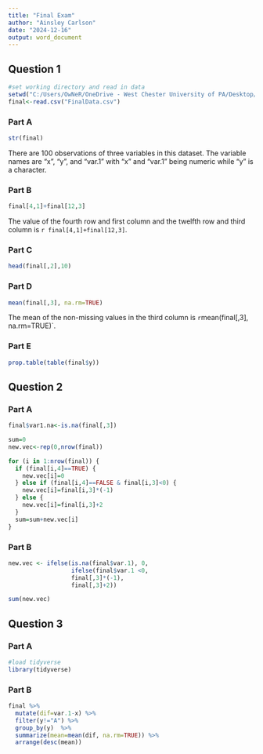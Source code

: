 ---
title: "Final Exam"
author: "Ainsley Carlson"
date: "2024-12-16"
output: word_document
---




## Question 1
```{r}
#set working directory and read in data
setwd("C:/Users/OwNeR/OneDrive - West Chester University of PA/Desktop/Stat MS/Fall 2024/Stat 503")
final<-read.csv("FinalData.csv")
```
### Part A
```{r}
str(final)
```

There are 100 observations of three variables in this dataset. The variable names are "x", "y", and "var.1" with "x" and "var.1" being numeric while "y" is a character.

### Part B
```{r}
final[4,1]+final[12,3]
```
The value of the fourth row and first column and the twelfth row and third column is `r final[4,1]+final[12,3]`. 


### Part C
```{r}
head(final[,2],10)
```
### Part D
```{r}
mean(final[,3], na.rm=TRUE)
```

The mean of the non-missing values in the third column is `r `mean(final[,3], na.rm=TRUE)`.


### Part E
```{r}
prop.table(table(final$y))
```


## Question 2
### Part A
```{r}
final$var1.na<-is.na(final[,3])
```

```{r}
sum=0
new.vec<-rep(0,nrow(final))

for (i in 1:nrow(final)) {
  if (final[i,4]==TRUE) {
    new.vec[i]=0
  } else if (final[i,4]==FALSE & final[i,3]<0) {
    new.vec[i]=final[i,3]*(-1)
  } else {
    new.vec[i]=final[i,3]+2
  }
  sum=sum+new.vec[i]
}

```


### Part B
```{r}
new.vec <- ifelse(is.na(final$var.1), 0, 
                  ifelse(final$var.1 <0, 
                  final[,3]*(-1), 
                  final[,3]+2))

sum(new.vec)              
```




## Question 3
### Part A
```{r, message=FALSE}
#load tidyverse
library(tidyverse)
```

### Part B
```{r}
final %>%
  mutate(dif=var.1-x) %>%
  filter(y!="A") %>%
  group_by(y)  %>%
  summarize(mean=mean(dif, na.rm=TRUE)) %>%
  arrange(desc(mean))

```

